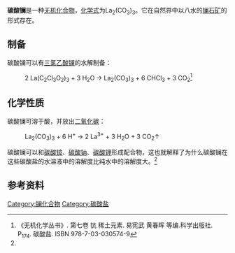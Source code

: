 {{Chembox
| Verifiedfields = changed
| Watchedfields = changed
| verifiedrevid = 400130079
|   Name = 碳酸镧
|   CustomizedImage =[[File:2.svg|x35px]] [[File:La3+.svg|x35px]]    [[File:3.svg|x35px]] [[File:Carbonat-Ion.svg|100px]]
<!-- | ImageSize = 200px -->
|   ImageName = 
|   IUPACName = Lanthanum carbonate
|   OtherNames = 
| Section1 = {{Chembox Identifiers
|   ChemSpiderID_Ref = {{chemspidercite|correct|chemspider}}
| ChemSpiderID = 147758
| ChEMBL_Ref = {{ebicite|changed|EBI}}
| ChEMBL = 1201031
| PubChem = 168924
| InChI = 1/3CH2O3.2La/c3*2-1(3)4;;/h3*(H2,2,3,4);;/q;;;2*+3/p-6
| InChIKey = NZPIUJUFIFZSPW-CYFPFDDLAT
| SMILES = [La+3].[La+3].O=C([O-])[O-].[O-]C([O-])=O.[O-]C([O-])=O
| StdInChI_Ref = {{stdinchicite|correct|chemspider}}
| StdInChI = 1S/3CH2O3.2La/c3*2-1(3)4;;/h3*(H2,2,3,4);;/q;;;2*+3/p-6
| StdInChIKey_Ref = {{stdinchicite|correct|chemspider}}
| StdInChIKey = NZPIUJUFIFZSPW-UHFFFAOYSA-H
| CASNo_Ref = {{cascite|correct|??}}
| CASNo = 54451-24-0
| RTECS = 
| ATCCode_prefix = V03
| ATCCode_suffix = AE03
  }}
| Section2 = {{Chembox Properties
|   Formula = La<sub>2</sub>(CO<sub>3</sub>)<sub>3</sub>
|   MolarMass = 457.843（无水）<br />475.859（一水）<br />511.891（三水）
|   Appearance = 白色粉末
|   Density = 2.6–2.7 g/cm{{sup|3}}
|   Solubility = 难溶于水<br />（10<sup>-7</sup>～10<sup>-6</sup>mol/L）
|   SolubleOther = 可溶于酸
|   MeltingPt = （分解）
|   BoilingPt = 
|   pKa = 
|   pKb = 
  }}
| Section3 = {{Chembox Structure
|   Coordination = 
|   CrystalStruct = 
|   Dipole =
  }}
| Section7 = {{Chembox Hazards
|   ExternalMSDS =
|   MainHazards = 
|   FlashPt = 
|   RPhrases = 
|   SPhrases = 
  }}
| Section8 = {{Chembox Related
|   OtherAnions = [[氧化镧|氧化镧]]
|   OtherCpds = 
}}
}}
'''碳酸镧'''是一种[[无机化合物|无机化合物]]，[[化学式|化学式]]为La<sub>2</sub>(CO<sub>3</sub>)<sub>3</sub>。它在自然界中以八水的[[镧石矿|镧石矿]]的形式存在。
==制备==
碳酸镧可以有[[三氯乙酸镧|三氯乙酸镧]]的水解制备：
: 2 La(C<sub>2</sub>Cl<sub>3</sub>O<sub>2</sub>)<sub>3</sub> + 3 H<sub>2</sub>O → La<sub>2</sub>(CO<sub>3</sub>)<sub>3</sub> + 6 CHCl<sub>3</sub> + 3 CO<sub>2</sub><ref name=wj>《无机化学丛书》. 第七卷 钪 稀土元素. 易宪武 黄春晖 等编.科学出版社. P<sub>174</sub>. 碳酸盐. ISBN 978-7-03-030574-9</ref>
==化学性质==
碳酸镧可溶于酸，并放出[[二氧化碳|二氧化碳]]：
: La<sub>2</sub>(CO<sub>3</sub>)<sub>3</sub> + 6 H<sup>+</sup> → 2 La<sup>3+</sup> + 3 H<sub>2</sub>O + 3 CO<sub>2</sub>↑
碳酸镧可以和[[碳酸铵|碳酸铵]]、[[碳酸钠|碳酸钠]]、[[碳酸钾|碳酸钾]]形成配合物，这也就解释了为什么碳酸镧在这些碳酸盐的水溶液中的溶解度比纯水中的溶解度大。<ref name=wj />

== 参考资料 ==
{{reflist}}
{{镧化合物}}

[[Category:镧化合物|Category:镧化合物]]
[[Category:碳酸盐|Category:碳酸盐]]

{{Organic-compound-stub}}
